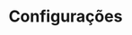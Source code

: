 ---
title: Configurações
weight: 8
description: >-
   Nesta seção, você encontra detalhes de configurações usadas na jornada do Criador.
---